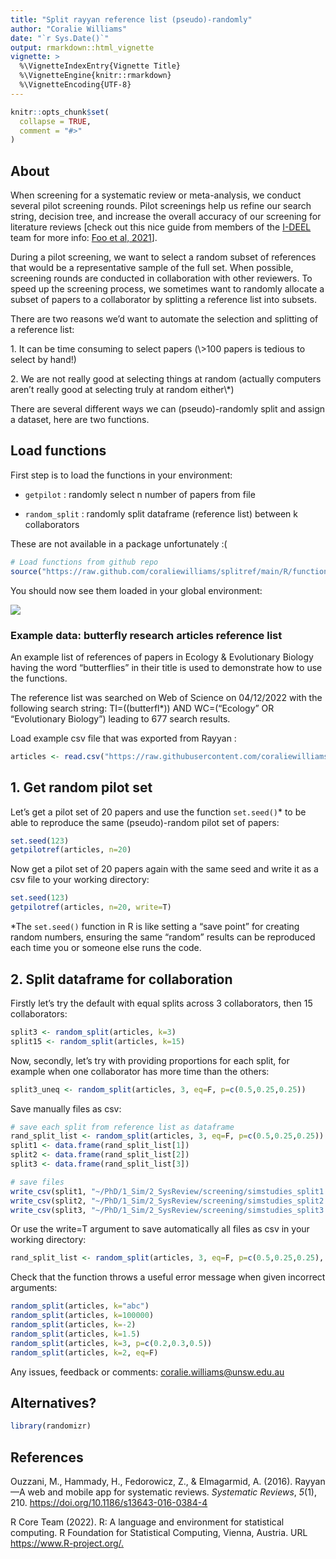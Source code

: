 ```yaml
---
title: "Split rayyan reference list (pseudo)-randomly"
author: "Coralie Williams"
date: "`r Sys.Date()`"
output: rmarkdown::html_vignette
vignette: >
  %\VignetteIndexEntry{Vignette Title}
  %\VignetteEngine{knitr::rmarkdown}
  %\VignetteEncoding{UTF-8}
---
```


```r
knitr::opts_chunk$set(
  collapse = TRUE,
  comment = "#>"
)
```

## About

When screening for a systematic review or meta-analysis, we conduct several pilot screening rounds. Pilot screenings help us refine our search string, decision tree, and increase the overall accuracy of our screening for literature reviews [check out this nice guide from members of the [I-DEEL](http://www.i-deel.org/) team for more info: [Foo et al, 2021](https://doi.org/10.1111/2041-210X.13654)].

During a pilot screening, we want to select a random subset of references that would be a representative sample of the full set. When possible, screening rounds are conducted in collaboration with other reviewers. To speed up the screening process, we sometimes want to randomly allocate a subset of papers to a collaborator by splitting a reference list into subsets.

There are two reasons we'd want to automate the selection and splitting of a reference list:

1\. It can be time consuming to select papers (\\\>100 papers is tedious to select by hand!)

2\. We are not really good at selecting things at random (actually computers aren't really good at selecting truly at random either\\\*)

There are several different ways we can (pseudo)-randomly split and assign a dataset, here are two functions.

## Load functions

First step is to load the functions in your environment:

-   `getpilot` : randomly select n number of papers from file

-   `random_split` : randomly split dataframe (reference list) between k collaborators

These are not available in a package unfortunately :(

```r
# Load functions from github repo
source("https://raw.github.com/coraliewilliams/splitref/main/R/functions/functions_splitref.R")
```

You should now see them loaded in your global environment:

![](images/env_func.png)

### Example data: butterfly research articles reference list

An example list of references of papers in Ecology & Evolutionary Biology having the word "butterflies" in their title is used to demonstrate how to use the functions.

The reference list was searched on Web of Science on 04/12/2022 with the following search string: TI=((butterfl\*)) AND WC=("Ecology" OR "Evolutionary Biology") leading to 677 search results.

Load example csv file that was exported from Rayyan :

```r
articles <- read.csv("https://raw.githubusercontent.com/coraliewilliams/2022/main/data/articles_butterfly.csv")
```

## 1. Get random pilot set

Let's get a pilot set of 20 papers and use the function `set.seed()`* to be able to reproduce the same (pseudo)-random pilot set of papers:

```r
set.seed(123)
getpilotref(articles, n=20)
```

Now get a pilot set of 20 papers again with the same seed and write it as a csv file to your working directory:

```r
set.seed(123)
getpilotref(articles, n=20, write=T)
```

*The `set.seed()` function in R is like setting a "save point" for creating random numbers, ensuring the same "random" results can be reproduced each time you or someone else runs the code.


## 2. Split dataframe for collaboration

Firstly let's try the default with equal splits across 3 collaborators, then 15 collaborators:

```r
split3 <- random_split(articles, k=3)
split15 <- random_split(articles, k=15)
```

Now, secondly, let's try with providing proportions for each split, for example when one collaborator has more time than the others:

```r
split3_uneq <- random_split(articles, 3, eq=F, p=c(0.5,0.25,0.25))
```

Save manually files as csv:

```r
# save each split from reference list as dataframe
rand_split_list <- random_split(articles, 3, eq=F, p=c(0.5,0.25,0.25))
split1 <- data.frame(rand_split_list[1])
split2 <- data.frame(rand_split_list[2])
split3 <- data.frame(rand_split_list[3])

# save files
write_csv(split1, "~/PhD/1_Sim/2_SysReview/screening/simstudies_split1.csv", na="")
write_csv(split2, "~/PhD/1_Sim/2_SysReview/screening/simstudies_split2.csv", na="")
write_csv(split3, "~/PhD/1_Sim/2_SysReview/screening/simstudies_split3.csv", na="")
```

Or use the write=T argument to save automatically all files as csv in your working directory:

```r
rand_split_list <- random_split(articles, 3, eq=F, p=c(0.5,0.25,0.25), write=T)
```

Check that the function throws a useful error message when given incorrect arguments:

```r
random_split(articles, k="abc")
random_split(articles, k=100000)
random_split(articles, k=-2)
random_split(articles, k=1.5)
random_split(articles, k=3, p=c(0.2,0.3,0.5))
random_split(articles, k=2, eq=F)
```

Any issues, feedback or comments: [coralie.williams\@unsw.edu.au](mailto:coralie.williams@unsw.edu.au){.email}

## Alternatives?

```r
library(randomizr)
```

## References

Ouzzani, M., Hammady, H., Fedorowicz, Z., & Elmagarmid, A. (2016). Rayyan---A web and mobile app for systematic reviews. *Systematic Reviews*, *5*(1), 210. <https://doi.org/10.1186/s13643-016-0384-4>

R Core Team (2022). R: A language and environment for statistical computing. R Foundation for Statistical Computing, Vienna, Austria. URL <https://www.R-project.org/.>
